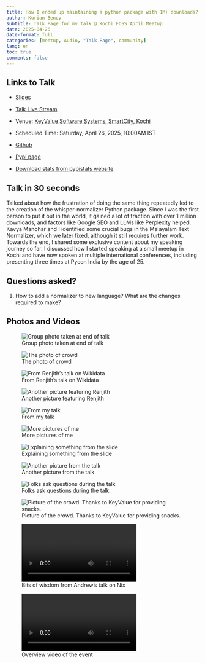 ```yaml
---
title: How I ended up maintaining a python package with 1M+ downloads?
author: Kurian Benoy
subtitle: Talk Page for my talk @ Kochi FOSS April Meetup
date: 2025-04-26
date-format: full
categories: [meetup, Audio, "Talk Page", community]
lang: en
toc: true
comments: false
---
```


## Links to Talk

- [Slides](https://gamma.app/docs/How-I-ended-up-maintaining-building-a-python-package-with-1M-down-o87lazx9yprci5f)

- [Talk Live Stream](https://www.youtube.com/live/3o2V9BmeoYw?t=372s)

- Venue: [KeyValue Software Systems, SmartCity, Kochi](https://maps.app.goo.gl/h5t5gAMYqa5zKxY79?g_st=com.google.maps.preview.copy)

- Scheduled Time: Saturday, April 26, 2025, 10:00AM IST

- [Github](https://github.com/kurianbenoy/whisper_normalizer)

- [Pypi page](https://pypi.org/project/whisper-normalizer/)

- [Download stats from pypistats website](https://pypistats.org/packages/whisper-normalizer)

## Talk in 30 seconds

Talked about how the frustration of doing the same thing repeatedly led to the creation of the whisper-normalizer Python package.
Since I was the first person to put it out in the world, it gained a lot of traction with over 1 million downloads, and factors 
like Google SEO and LLMs like Perplexity helped. Kavya Manohar and I identified some crucial bugs in the Malayalam Text Normalizer,
which we later fixed, although it still requires further work. Towards the end, I shared some exclusive content about my speaking journey so far.
I discussed how I started speaking at a small meetup in Kochi and have now spoken at multiple international conferences, including presenting three times at Pycon India by the age of 25.

## Questions asked?

1. How to add a normalizer to new language? What are the changes required to make?

## Photos and Videos

::: {layout-ncol=2}

![Group photo taken at end of talk](/posts/2025/kochifoss/WhatsApp Image 2025-04-28 at 07.24.56.jpeg)

![The photo of crowd](/posts/2025/kochifoss/WhatsApp Image 2025-04-28 at 07.24.47.jpeg)

![From Renjith's talk on Wikidata](/posts/2025/kochifoss/WhatsApp Image 2025-04-28 at 07.24.53.jpeg)

![Another picture featuring Renjith](/posts/2025/kochifoss/WhatsApp Image 2025-04-28 at 07.24.54.jpeg)

![From my talk](/posts/2025/kochifoss/WhatsApp Image 2025-04-28 at 07.24.54 (1).jpeg)

![More pictures of me](/posts/2025/kochifoss/WhatsApp Image 2025-04-28 at 07.24.54 (2).jpeg)

![Explaining something from the slide](/posts/2025/kochifoss/WhatsApp Image 2025-04-28 at 07.24.55 (1).jpeg)

![Another picture from the talk](/posts/2025/kochifoss/WhatsApp Image 2025-04-28 at 07.24.55.jpeg)

![Folks ask questions during the talk](/posts/2025/kochifoss/WhatsApp Image 2025-04-28 at 07.25.12.jpeg)

![Picture of the crowd. Thanks to KeyValue for providing snacks.](/posts/2025/kochifoss/WhatsApp Image 2025-04-28 at 07.25.21.jpeg)

![Bits of wisdom from Andrew's talk on Nix](/posts/2025/kochifoss/andrew_talk.mp4)

![Overview video of the event](/posts/2025/kochifoss/event_video.mp4)
:::
